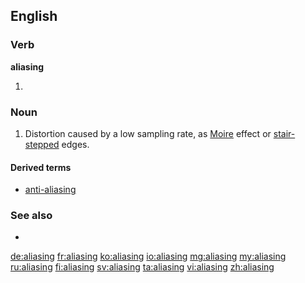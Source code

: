 ==English==

===Verb===
'''aliasing'''

# {{present participle of|alias}}

===Noun===
{{en-noun}}

# {{context|signal processing|graphics|sound recording}} Distortion caused by a low sampling rate, as [[Moire]] effect or [[stair-stepped]] edges.

====Derived terms====
* [[anti-aliasing]]

===See also===
* {{pedia}}

[[de:aliasing]]
[[fr:aliasing]]
[[ko:aliasing]]
[[io:aliasing]]
[[mg:aliasing]]
[[my:aliasing]]
[[ru:aliasing]]
[[fi:aliasing]]
[[sv:aliasing]]
[[ta:aliasing]]
[[vi:aliasing]]
[[zh:aliasing]]